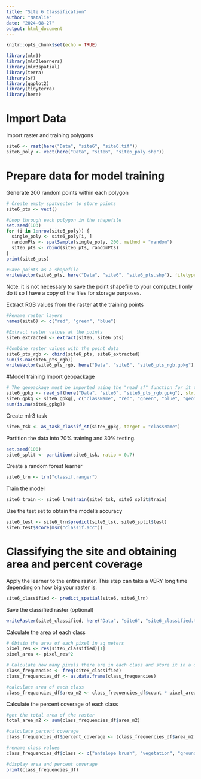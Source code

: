 ```yaml
---
title: "Site 6 Classification"
author: "Natalie"
date: "2024-08-27"
output: html_document
---
```


```r
knitr::opts_chunk$set(echo = TRUE)
```

```r
library(mlr3)
library(mlr3learners)
library(mlr3spatial)
library(terra)
library(sf)
library(ggplot2)
library(tidyterra)
library(here)
```
# Import Data
Import raster and training polygons
```r
site6 <- rast(here("Data", "site6", "site6.tif"))
site6_poly <- vect(here("Data", "site6", "site6_poly.shp"))
```

# Prepare data for model training
Generate 200 random points within each polygon
```r
# Create empty spatvector to store points
site6_pts <- vect()
```

```r
#Loop through each polygon in the shapefile
set.seed(103)
for (i in 1:nrow(site6_poly)) {
  single_poly <- site6_poly[i, ]
  randomPts <- spatSample(single_poly, 200, method = "random")
  site6_pts <- rbind(site6_pts, randomPts)
}
print(site6_pts)
```
```r
#Save points as a shapefile
writeVector(site6_pts, here("Data", "site6", "site6_pts.shp"), filetype = "ESRI Shapefile", overwrite=T) #can omit
```
Note: it is not necessary to save the point shapefile to your computer. I only do it so I have a copy of the files for storage purposes. 

Extract RGB values from the raster at the training points
```r
#Rename raster layers
names(site6) <- c("red", "green", "blue")
```

```r
#Extract raster values at the points
site6_extracted <- extract(site6, site6_pts)
```

```r
#Combine raster values with the point data
site6_pts_rgb <- cbind(site6_pts, site6_extracted)
sum(is.na(site6_pts_rgb))
writeVector(site6_pts_rgb, here("Data", "site6", "site6_pts_rgb.gpkg"), filetype = "GPKG", overwrite = T) #can omit
```

#Model training
Import geopackage
```r
# The geopackage must be imported using the "read_sf" function for it to work with the classifier
site6_gpkg <- read_sf(here("Data", "site6", "site6_pts_rgb.gpkg"), stringsAsFactors = T)
site6_gpkg <- site6_gpkg[, c("className", "red", "green", "blue", "geom")]
sum(is.na(site6_gpkg))
```

Create mlr3 task
```r
site6_tsk <- as_task_classif_st(site6_gpkg, target = "className")
```

Partition the data into 70% training and 30% testing.
```r
set.seed(100)
site6_split <- partition(site6_tsk, ratio = 0.7)
```

Create a random forest learner 
```r
site6_lrn <- lrn("classif.ranger")
```

Train the model
```r
site6_train <- site6_lrn$train(site6_tsk, site6_split$train)
```

Use the test set to obtain the model's accuracy
```r
site6_test <- site6_lrn$predict(site6_tsk, site6_split$test)
site6_test$score(msr("classif.acc"))
```

# Classifying the site and obtaining area and percent coverage 

Apply the learner to the entire raster. This step can take a VERY long time depending on how big your raster is. 
```r
site6_classified <- predict_spatial(site6, site6_lrn)
```
Save the classified raster (optional)
```r
writeRaster(site6_classified, here("Data", "site6", "site6_classified.tif"))
```

Calculate the area of each class
```r
# Obtain the area of each pixel in sq meters
pixel_res <- res(site6_classified)[1]
pixel_area <- pixel_res^2
```

```r
# Calculate how many pixels there are in each class and store it in a dataframe
class_frequencies <- freq(site6_classified)
class_frequencies_df <- as.data.frame(class_frequencies)
```

```r
#calculate area of each class
class_frequencies_df$area_m2 <- class_frequencies_df$count * pixel_area
```

Calculate the percent coverage of each class
```r
#get the total area of the raster
total_area_m2 <- sum(class_frequencies_df$area_m2)
```

```r
#calculate percent coverage
class_frequencies_df$percent_coverage <- (class_frequencies_df$area_m2 / total_area_m2) * 100
```

```r
#rename class values
class_frequencies_df$class <- c("antelope brush", "vegetation", "ground")
```

```r
#display area and percent coverage
print(class_frequencies_df)
```

